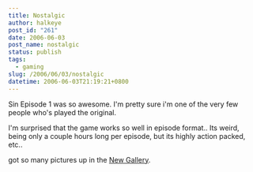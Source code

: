 ```yaml
---
title: Nostalgic
author: halkeye
post_id: "261"
date: 2006-06-03
post_name: nostalgic
status: publish
tags:
  - gaming
slug: /2006/06/03/nostalgic
datetime: 2006-06-03T21:19:21+0800
---
```


Sin Episode 1 was so awesome. I'm pretty sure i'm one of the very few people who's played the original.

I'm surprised that the game works so well in episode format.. Its weird, being only a couple hours long per episode, but its highly action packed, etc..

got so many pictures up in the [New Gallery](https://www.halkeye.net/node/193).

